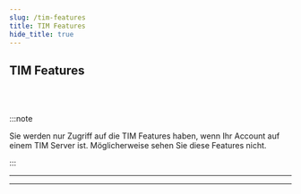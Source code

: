 ```yaml
---
slug: /tim-features
title: TIM Features
hide_title: true
---
```



<div class="hero hero--primary">
  <div class="container">
    <h2 class="hero__title">TIM Features</h2>
  </div>
  
</div>
<br></br>

:::note

Sie werden nur Zugriff auf die TIM Features haben, wenn Ihr Account auf einem TIM Server ist. Möglicherweise sehen Sie diese Features nicht.

:::

---

<DocCardList />

---
